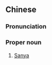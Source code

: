 {{also|三亚}}
==Chinese==
{{zh-forms|s=三亚}}

===Pronunciation===
{{zh-pron
|m=Sān亞
|c=saam1 aa3
|cat=pn
}}

===Proper noun===
{{zh-proper noun}}

# [[Sanya]]

{{zh-cat|Cities in China}}